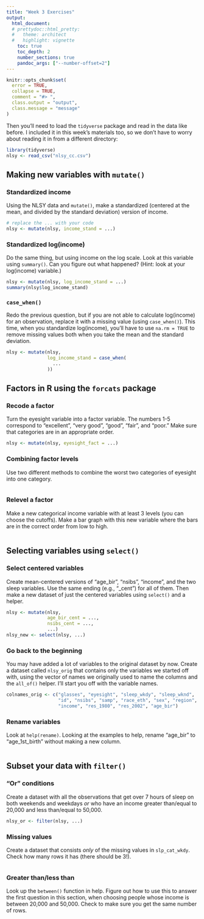 ```yaml
---
title: "Week 3 Exercises"
output:
  html_document:
  # prettydoc::html_pretty:
  #   theme: architect
  #   highlight: vignette
    toc: true
    toc_depth: 2
    number_sections: true
    pandoc_args: ["--number-offset=2"]
---
```

```r
knitr::opts_chunk$set(
  error = TRUE,
  collapse = TRUE,
  comment = "#> ",
  class.output = "output",
  class.message = "message"
)
```

Then you'll need to load the `tidyverse` package and read in the data like before. I included it in this week's materials too, so we don't have to worry about reading it in from a different directory:
```r
library(tidyverse)
nlsy <- read_csv("nlsy_cc.csv")
```


## Making new variables with `mutate()`

### Standardized income {-}

Using the NLSY data and `mutate()`, make a standardized (centered at the mean, and divided by the standard deviation) version of income.

```r
# replace the ... with your code
nlsy <- mutate(nlsy, income_stand = ...)
```

### Standardized log(income) {-}

Do the same thing, but using income on the log scale. Look at this variable using `summary()`. Can you figure out what happened? (Hint: look at your log(income) variable.)

```r
nlsy <- mutate(nlsy, log_income_stand = ...)
summary(nlsy$log_income_stand)
```

### `case_when()` {-}

Redo the previous question, but if you are not able to calculate log(income) for an observation, replace it with a missing value (using `case_when()`). This time, when you standardize log(income), you'll have to use `na.rm = TRUE` to remove missing values both when you take the mean and the standard deviation.

```r
nlsy <- mutate(nlsy,
               log_income_stand = case_when(
                 ...
               ))
```

## Factors in R using the `forcats` package

### Recode a factor {-}

Turn the eyesight variable into a factor variable. The numbers 1-5 correspond to "excellent", "very good", "good", "fair", and "poor." Make sure that categories are in an appropriate order.

```r
nlsy <- mutate(nlsy, eyesight_fact = ...)
```

### Combining factor levels {-}


Use two different methods to combine the worst two categories of eyesight into one category.

```r

```

### Relevel a factor {-}

Make a new categorical income variable with at least 3 levels (you can choose the cutoffs). Make a bar graph with this new variable where the bars are in the correct order from low to high.

```r

```

## Selecting variables using `select()`

### Select centered variables {-}

Create mean-centered versions of "age_bir", "nsibs", "income", and the two sleep variables. Use the same ending (e.g., "_cent") for all of them. Then make a new dataset of just the centered variables using `select()` and a helper.

```r
nlsy <- mutate(nlsy,
               age_bir_cent = ...,
               nsibs_cent = ...,
               ...)
nlsy_new <- select(nlsy, ...)
```

### Go back to the beginning {-}

You may have added a lot of variables to the original dataset by now. Create a dataset called `nlsy_orig` that contains only the variables we started off with, using the vector of names we originally used to name the columns and the `all_of()` helper. I'll start you off with the variable names.

```r
colnames_orig <- c("glasses", "eyesight", "sleep_wkdy", "sleep_wknd",
                   "id", "nsibs", "samp", "race_eth", "sex", "region", 
                   "income", "res_1980", "res_2002", "age_bir")


```

### Rename variables {-}

Look at `help(rename)`. Looking at the examples to help, rename "age_bir" to "age_1st_birth" without making a new column.

```r

```

## Subset your data with `filter()`

### "Or" conditions {-}

Create a dataset with all the observations that get over 7 hours of sleep on both weekends and weekdays *or* who have an income greater than/equal to 20,000 and less than/equal to 50,000.

```r
nlsy_or <- filter(nlsy, ...)
```

### Missing values {-}

Create a dataset that consists *only* of the missing values in `slp_cat_wkdy`. Check how many rows it has (there should be 3!).

```r

```

### Greater than/less than {-}

Look up the `between()` function in help. Figure out how to use this to answer the first question in this section, when choosing people whose income is between 20,000 and 50,000. Check to make sure you get the same number of rows.

```r

```